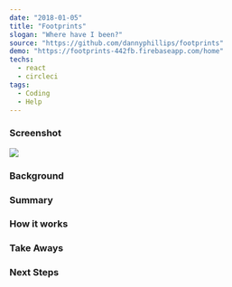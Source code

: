 ---
date: "2018-01-05"
title: "Footprints"
slogan: "Where have I been?"
source: "https://github.com/dannyphillips/footprints"
demo: "https://footprints-442fb.firebaseapp.com/home"
techs:
  - react
  - circleci
tags:
  - Coding
  - Help
---
### Screenshot
![](./screenshot.png)

### Background

### Summary

### How it works

### Take Aways

### Next Steps